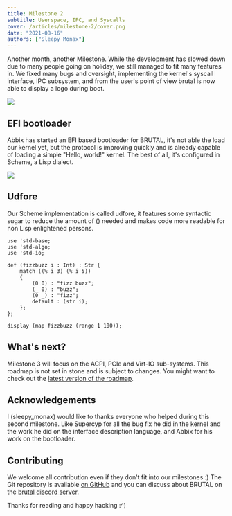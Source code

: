 ```yaml
---
title: Milestone 2
subtitle: Userspace, IPC, and Syscalls
cover: /articles/milestone-2/cover.png
date: "2021-08-16"
authors: ["Sleepy Monax"]
---
```


Another month, another Milestone. While the development has slowed down due to many people going on holiday, we still managed to fit many features in. We fixed many bugs and oversight, implementing the kernel's syscall interface, IPC subsystem, and from the user's point of view brutal is now able to display a logo during boot.

![](/articles/milestone-2/boot.png)

## EFI bootloader

Abbix has started an EFI based bootloader for BRUTAL, it's not able the load our kernel yet, but the protocol is improving quickly and is already capable of loading a simple "Hello, world!" kernel. The best of all, it's configured in Scheme, a Lisp dialect.

![](/articles/milestone-2/bootloader.png)

## Udfore

Our Scheme implementation is called udfore, it features some syntactic sugar to reduce the amount of () needed and makes code more readable for non Lisp enlightened persons.

```
use 'std-base;
use 'std-algo;
use 'std-io;

def (fizzbuzz i : Int) : Str {
    match ((% i 3) (% i 5))
    {
        (0 0) : "fizz buzz";
        (_ 0) : "buzz";
        (0 _) : "fizz";
        default : (str i);
    };
};

display (map fizzbuzz (range 1 100));
```
## What's next?

Milestone 3 will focus on the ACPI, PCIe and Virt-IO sub-systems. This roadmap is not set in stone and is subject to changes. You might want to check out the <a class="link" href="https://github.com/brutal-org/brutal/blob/main/meta/roadmap.md">latest version of the roadmap</a>.

## Acknowledgements

I (sleepy_monax) would like to thanks everyone who helped during this second milestone. Like Supercyp for all the bug fix he did in the kernel and the work he did on the interface description language, and Abbix for his work on the bootloader.

## Contributing

We welcome all contribution even if they don't fit into our milestones :) The Git repository is available <a class="link" href="https://github.com/brutal-org/brutal">on GitHub</a> and you can discuss about BRUTAL on the <a class="link" href="http://discord.skiftos.org">brutal discord server</a>.

Thanks for reading and happy hacking :^)